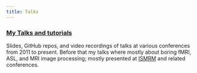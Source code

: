 ```yaml
---
title: Talks
---
```


### [My Talks and tutorials](./mine.html)

Slides, GitHub repos, and video recordings of talks at various conferences from 2011 to present. Before that my talks where mostly about boring fMRI, ASL, and MRI image processing; mostly presented at [ISMRM](https://www.ismrm.org/) and related conferences.
